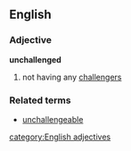 ==English==
===Adjective===
'''unchallenged'''
#not having any [[challenger]]s
===Related terms===
*[[unchallengeable]]
[[category:English adjectives]]